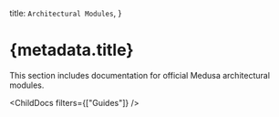 
  title: `Architectural Modules`,
}

# {metadata.title}

This section includes documentation for official Medusa architectural modules.

<ChildDocs filters={["Guides"]} />